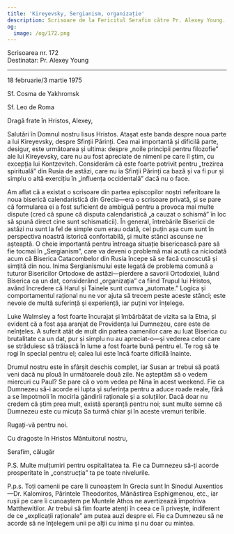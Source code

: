 ```yaml
---
title: 'Kireyevsky, Sergianism, organizație'
description: Scrisoare de la Fericitul Serafim către Pr. Alexey Young.
og:
  image: /og/172.png
---
```


<div style={{textAlign:'right', fontFamily:'monospace'}}>Scrisoarea nr. 172</div>
<div style={{textAlign:'left', fontFamily:'monospace'}}>Destinatar: Pr. Alexey Young</div>

---

18 februarie/3 martie 1975

Sf. Cosma de Yakhromsk

Sf. Leo de Roma

Dragă frate în Hristos, Alexey,

Salutări în Domnul nostru Iisus Hristos. Atașat este banda despre noua parte a lui Kireyevsky, despre Sfinții Părinți. Cea mai importantă și dificilă parte, desigur, este următoarea și ultima: despre „noile principii pentru filozofie” ale lui Kireyevsky, care nu au fost apreciate de nimeni pe care îl știm, cu excepția lui Kontzevitch. Considerăm că este foarte potrivit pentru „trezirea spirituală” din Rusia de astăzi, care nu ia Sfinții Părinți ca bază și va fi pur și simplu o altă exercițiu în „influența occidentală” dacă nu o face.

Am aflat că a existat o scrisoare din partea episcopilor noștri referitoare la noua biserică calendaristică din Grecia—era o scrisoare privată, și se pare că formularea ei a fost suficient de ambiguă pentru a provoca mai multe dispute (cred că spune că disputa calendaristică „a cauzat o schismă” în loc să spună direct cine sunt schismaticii). În general, întrebările Bisericii de astăzi nu sunt la fel de simple cum erau odată, cel puțin așa cum sunt în perspectiva noastră istorică confortabilă, și multe stânci ascunse ne așteaptă. O cheie importantă pentru întreaga situație bisericească pare să fie tocmai în „Sergianism”, care va deveni o problemă mai acută ca niciodată acum că Biserica Catacombelor din Rusia începe să se facă cunoscută și simțită din nou. Inima Sergianismului este legată de problema comună a tuturor Bisericilor Ortodoxe de astăzi—pierdere a savorii Ortodoxiei, luând Biserica ca un dat, considerând „organizația” ca fiind Trupul lui Hristos, având încredere că Harul și Tainele sunt cumva „automate.” Logica și comportamentul rațional nu ne vor ajuta să trecem peste aceste stânci; este nevoie de multă suferință și experiență, iar puțini vor înțelege.

Luke Walmsley a fost foarte încurajat și îmbărbătat de vizita sa la Etna, și evident că a fost așa aranjat de Providența lui Dumnezeu, care este de neînțeles. A suferit atât de mult din partea oamenilor care au luat Biserica cu brutalitate ca un dat, pur și simplu nu au apreciat-o—și vederea celor care se străduiesc să trăiască în lume a fost foarte bună pentru el. Te rog să te rogi în special pentru el; calea lui este încă foarte dificilă înainte.

Drumul nostru este în sfârșit deschis complet, iar Susan ar trebui să poată veni dacă nu plouă în următoarele două zile. Ne așteptăm să o vedem miercuri cu Paul? Se pare că o vom vedea pe Nina în acest weekend. Fie ca Dumnezeu să-i acorde ei lupta și suferința pentru a aduce roade reale, fără a se împotmoli în mocirla gândirii raționale și a soluțiilor. Dacă doar nu credem că știm prea mult, există speranță pentru noi; sunt multe semne că Dumnezeu este cu micuța Sa turmă chiar și în aceste vremuri teribile.

Rugați-vă pentru noi.

Cu dragoste în Hristos Mântuitorul nostru,

Serafim, călugăr

P.S. Multe mulțumiri pentru ospitalitatea ta. Fie ca Dumnezeu să-ți acorde prosperitate în „construcția” ta pe toate nivelurile.

P.p.s. Toți oamenii pe care îi cunoaștem în Grecia sunt în Sinodul Auxentios—Dr. Kalomiros, Părintele Theodoritos, Mănăstirea Esphigmenou, etc., iar rușii pe care îi cunoaștem pe Muntele Athos ne avertizează împotriva Matthewitilor. Ar trebui să fim foarte atenți în ceea ce îi privește, indiferent de ce „explicații raționale” am putea auzi despre ei. Fie ca Dumnezeu să ne acorde să ne înțelegem unii pe alții cu inima și nu doar cu mintea.
